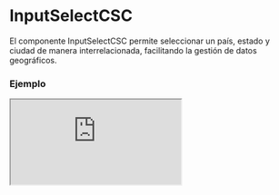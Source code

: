 # InputSelectCSC

El componente InputSelectCSC permite seleccionar un país, estado y ciudad de manera interrelacionada, facilitando la gestión de datos geográficos.


### Ejemplo

<Iframe minHeightIframe="30dvh" src="https://fenextjs-component-storybook.vercel.app/iframe.html?args=&id=input-inputselectcsc--index&viewMode=story" />

### Importacion

Para importar el componente InputSelectCSC, se puede hacer desde fenextjs

```tsx copy
import { InputSelectCSC } from "fenextjs";
```

### Parametros

| Parametro | Tipo | Requerido | Default | Descripcion |
| --------- | ---- | --------- | ------- | ----------- |
| classNameSelectCSC | string | no |  | Clase CSS personalizada para el select. |
| useContainer | boolean | no | true | Define si el componente se envuelve en un contenedor `div`. |
| country | InputCSCProps | no |  | Propiedades del campo de selección para el país, incluyendo `label` y `placeholder`. |
| state | InputCSCProps | no |  | Propiedades del campo de selección para el estado, incluyendo `label` y `placeholder`. |
| city | InputCSCProps | no |  | Propiedades del campo de selección para la ciudad, incluyendo `label` y `placeholder`. |
| defaultValueJsonString | string | no |  | Valor por defecto en formato JSON para inicializar el select. |
| valueJsonString | string | no |  | Valor actual en formato JSON. |
| onChangeJsonString | function | no |  | Función de cambio que devuelve el valor seleccionado en formato JSON. |
| parseJson_to_String | function | no |  | Función para convertir JSON a string. |
| parseString_to_Json | function | no |  | Función para convertir string a JSON. |

### Storybook

Para ver el storybook del componente lo puede hacer con este [link](https://fenextjs-component-storybook.vercel.app/?path=/story/input-inputselectcsc--index)

### Usos

- Selección de país, estado y ciudad

```tsx copy

<InputSelectCSC />
```

- InputSelectCSC con valores predeterminados

```tsx copy

<InputSelectCSC
    valueJsonString='{"country": "US", "state": "CA", "city": "Los Angeles"}'
    onChangeJsonString={(value) => console.log(value)}
/>
```

